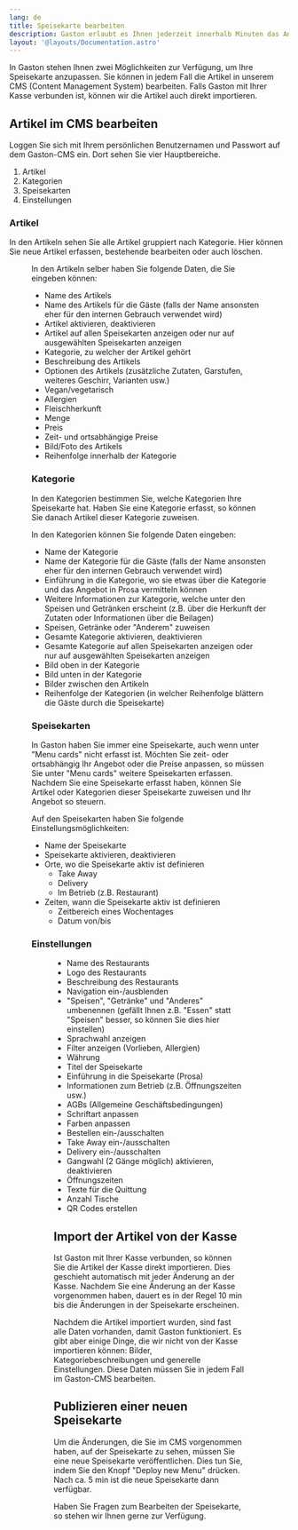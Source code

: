 ```yaml
---
lang: de
title: Speisekarte bearbeiten
description: Gaston erlaubt es Ihnen jederzeit innerhalb Minuten das Angebot auf Ihrer Speisekarte selber anzupassen. So können Sie Speisen und Getränke erfassen, anpassen oder auch entfernen. Wie dies im Detail geht, erfahren Sie hier.
layout: '@layouts/Documentation.astro'
---
```



In Gaston stehen Ihnen zwei Möglichkeiten zur Verfügung, um Ihre Speisekarte anzupassen. Sie können in jedem Fall die Artikel in unserem CMS (Content Management System) bearbeiten. Falls Gaston mit Ihrer Kasse verbunden ist, können wir die Artikel auch direkt importieren.

## Artikel im CMS bearbeiten

Loggen Sie sich mit Ihrem persönlichen Benutzernamen und Passwort auf dem Gaston-CMS ein. Dort sehen Sie vier Hauptbereiche.

1. Artikel
2. Kategorien
3. Speisekarten
4. Einstellungen

### Artikel

In den Artikeln sehen Sie alle Artikel gruppiert nach Kategorie. Hier können Sie neue Artikel erfassen, bestehende bearbeiten oder auch löschen.

<Figure
  src={import('./cms-articles.png')}
  caption="In unserem CMS können Sie Ihre Artikel selber pflegen."
  size="article"
/>

In den Artikeln selber haben Sie folgende Daten, die Sie eingeben können:

- Name des Artikels
- Name des Artikels für die Gäste (falls der Name ansonsten eher für den internen Gebrauch verwendet wird)
- Artikel aktivieren, deaktivieren
- Artikel auf allen Speisekarten anzeigen oder nur auf ausgewählten Speisekarten anzeigen
- Kategorie, zu welcher der Artikel gehört
- Beschreibung des Artikels
- Optionen des Artikels (zusätzliche Zutaten, Garstufen, weiteres Geschirr, Varianten usw.)
- Vegan/vegetarisch
- Allergien
- Fleischherkunft
- Menge
- Preis
- Zeit- und ortsabhängige Preise
- Bild/Foto des Artikels
- Reihenfolge innerhalb der Kategorie

### Kategorie

In den Kategorien bestimmen Sie, welche Kategorien Ihre Speisekarte hat. Haben Sie eine Kategorie erfasst, so können Sie danach Artikel dieser Kategorie zuweisen.

In den Kategorien können Sie folgende Daten eingeben:

- Name der Kategorie
- Name der Kategorie für die Gäste (falls der Name ansonsten eher für den internen Gebrauch verwendet wird)
- Einführung in die Kategorie, wo sie etwas über die Kategorie und das Angebot in Prosa vermitteln können
- Weitere Informationen zur Kategorie, welche unter den Speisen und Getränken erscheint (z.B. über die Herkunft der Zutaten oder Informationen über die Beilagen)
- Speisen, Getränke oder "Anderem" zuweisen
- Gesamte Kategorie aktivieren, deaktivieren
- Gesamte Kategorie auf allen Speisekarten anzeigen oder nur auf ausgewählten Speisekarten anzeigen
- Bild oben in der Kategorie
- Bild unten in der Kategorie
- Bilder zwischen den Artikeln
- Reihenfolge der Kategorien (in welcher Reihenfolge blättern die Gäste durch die Speisekarte)

### Speisekarten

In Gaston haben Sie immer eine Speisekarte, auch wenn unter "Menu cards" nicht erfasst ist. Möchten Sie zeit- oder ortsabhängig Ihr Angebot oder die Preise anpassen, so müssen Sie unter "Menu cards" weitere Speisekarten erfassen. Nachdem Sie eine Speisekarte erfasst haben, können Sie Artikel oder Kategorien dieser Speisekarte zuweisen und Ihr Angebot so steuern.

Auf den Speisekarten haben Sie folgende Einstellungsmöglichkeiten:

- Name der Speisekarte
- Speisekarte aktivieren, deaktivieren
- Orte, wo die Speisekarte aktiv ist definieren
  - Take Away
  - Delivery
  - Im Betrieb (z.B. Restaurant)
- Zeiten, wann die Speisekarte aktiv ist definieren
  - Zeitbereich eines Wochentages
  - Datum von/bis

### Einstellungen

<Figure
  src={import('./cms-settings.png')}
  caption="Mit Gaston haben Sie eine grosse Auswahl an Einstellungsmöglichkeiten."
  size="article"
/>

- Name des Restaurants
- Logo des Restaurants
- Beschreibung des Restaurants
- Navigation ein-/ausblenden
- "Speisen", "Getränke" und "Anderes" umbenennen (gefällt Ihnen z.B. "Essen" statt "Speisen" besser, so können Sie dies hier einstellen)
- Sprachwahl anzeigen
- Filter anzeigen (Vorlieben, Allergien)
- Währung
- Titel der Speisekarte
- Einführung in die Speisekarte (Prosa)
- Informationen zum Betrieb (z.B. Öffnungszeiten usw.)
- AGBs (Allgemeine Geschäftsbedingungen)
- Schriftart anpassen
- Farben anpassen
- Bestellen ein-/ausschalten
- Take Away ein-/ausschalten
- Delivery ein-/ausschalten
- Gangwahl (2 Gänge möglich) aktivieren, deaktivieren
- Öffnungszeiten
- Texte für die Quittung
- Anzahl Tische
- QR Codes erstellen

## Import der Artikel von der Kasse

Ist Gaston mit Ihrer Kasse verbunden, so können Sie die Artikel der Kasse direkt importieren. Dies geschieht automatisch mit jeder Änderung an der Kasse. Nachdem Sie eine Änderung an der Kasse vorgenommen haben, dauert es in der Regel 10 min bis die Änderungen in der Speisekarte erscheinen.

Nachdem die Artikel importiert wurden, sind fast alle Daten vorhanden, damit Gaston funktioniert. Es gibt aber einige Dinge, die wir nicht von der Kasse importieren können: Bilder, Kategoriebeschreibungen und generelle Einstellungen. Diese Daten müssen Sie in jedem Fall im Gaston-CMS bearbeiten.

## Publizieren einer neuen Speisekarte

Um die Änderungen, die Sie im CMS vorgenommen haben, auf der Speisekarte zu sehen, müssen Sie eine neue Speisekarte veröffentlichen. Dies tun Sie, indem Sie den Knopf "Deploy new Menu" drücken. Nach ca. 5 min ist die neue Speisekarte dann verfügbar.

Haben Sie Fragen zum Bearbeiten der Speisekarte, so stehen wir Ihnen gerne zur Verfügung.
